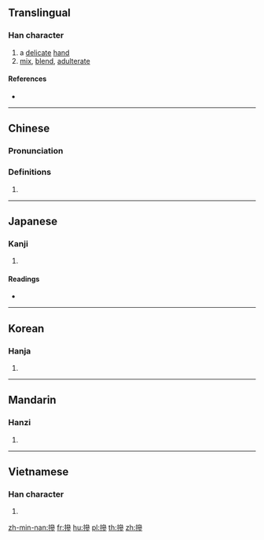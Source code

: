 {{also|掺}}
==Translingual==

===Han character===
{{Han char|rn=64|rad=手|as=11|sn=14|four=53022|canj=QIIH|ids=⿰扌參}}

# a [[delicate]] [[hand]]
# [[mix]], [[blend]], [[adulterate]]

====References====
* {{Han ref|kx=0452.100|dkj=12649|dj=0802.140|hdz=31951.010|uh=647B|ud=25723|bh=BA55|bd=47701}}

----

==Chinese==
{{zh-forms|s=掺}}

===Pronunciation===
{{zh-pron
|m=shān,shǎn,càn,chān
|c=saam1,saam2,cam3
|h=pfs=chhâm
|md=
|mn=chham/sám
|w=
|mc=y
|oc=y
|cat=
}}
{{attention|zh|needs splitting}}

===Definitions===
{{zh-hanzi}}

# {{rfdef|lang=zh}}

----

==Japanese==

===Kanji===
{{ja-kanji|grade=|rs=手11}}

# {{defn|lang=ja|sort=手11}}

====Readings====
* {{ja-readings|on=[[さん]] (san), [[せん]] (sen), [[しん]] (shin)|kun=[[とる]] (toru)}}

----

==Korean==

===Hanja===
{{ko-hanja|hangeul=섬|eumhun=|rv=seom|mr=sŏm|y=sem}}

# {{defn|lang=ko|sort=手11}}

----

==Mandarin==

===Hanzi===
{{cmn-hanzi|sim=掺|pin=[[càn]] ([[can4]]), [[chān]] ([[chan1]]), [[shǎn]] ([[shan3]]), [[xiān]] ([[xian1]])|wg=ts'an<sup>4</sup>, ch'an<sup>1</sup>, shan<sup>3</sup>, hsien<sup>1</sup>}}

# {{defn|lang=cmn|sort=手11}}

----

==Vietnamese==

===Han character===
{{vi-hantu|[[thảm]], [[sảm]]|rs=手11}}

# {{defn|lang=vi|sort=手11}}

[[zh-min-nan:摻]]
[[fr:摻]]
[[hu:摻]]
[[pl:摻]]
[[th:摻]]
[[zh:摻]]
